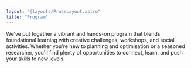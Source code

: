```yaml
---
layout: "@layouts/ProseLayout.astro"
title: "Program"
---
```



<div class="max-w-4xl">
  We’ve put together a vibrant and hands-on program that blends foundational
  learning with creative challenges, workshops, and social activities. Whether
  you're new to planning and optimisation or a seasoned researcher, you'll find
  plenty of opportunities to connect, learn, and push your skills to new levels.
</div>

<div class="not-prose">
  <ProgramList />
</div>
